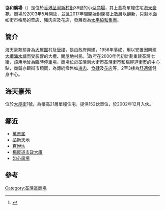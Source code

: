 {{Otheruses|subject=2003年啟用的香港購物商場|other=法國名勝|協和廣場}}
{{infobox shopping mall 
  | shopping_mall_name = Concord Square<br/>協和廣場
  | image = Concord Square 2008.jpg|thumb|300px|協和廣場 
  | caption = 
  | location = [[香港|香港]][[新界|新界]][[荃灣|荃灣]][[新村街|新村街]]39號及[[川龍街|川龍街]]88號
  | opening_date = 2003年5月
  | developer = [[太平協和集團|太平協和集團]]
  | architect = 
  | manager = 
  | owner = 
  | number_of_stores = 
  | number_of_anchors = 
  | floor_area = 
  | floors = 5層
  | website = 
}}

'''協和廣場'''（{{lang-en|Concord Square}}）是位於[[香港|香港]][[荃灣|荃灣]][[新村街|新村街]]39號的小型[[商場|商場]]，其上蓋為單幢住宅[[海天豪苑|海天豪苑]]。商場於2003年5月開放，並且2017年間開始封閉樓上數層以翻新，只剩地面如街巿格局的菜店、豬肉店及花店，發展商為[[太平協和集團|太平協和集團]]。

==簡介==
海天豪苑前身為[[大屋圍|大屋圍]]村及[[唐樓|唐樓]]，是由政府興建，1956年落成，用以安置因興建[[大欖涌水塘|大欖涌水塘]]而受影響的大欖、關屋地村民。<ref>{{Cite web|title=紀念兩村為建大攬水塘而犧牲大屋圍落成揭幕|url=https://mmis.hkpl.gov.hk/coverpage/-/coverpage/view?p_r_p_-1078056564_c=QF757YsWv5%2FH7zGe%2FKF%2BFGF4kgNHCjN8&_coverpage_WAR_mmisportalportlet_o=210&_coverpage_WAR_mmisportalportlet_actual_q=%28%20%28%20allTermsMandatory%3A%28true%29%20OR+all_dc.title%3A%28%E5%AE%98%E5%A1%98%29%20OR+all_dc.creator%3A%28%E5%AE%98%E5%A1%98%29%20OR+all_dc.contributor%3A%28%E5%AE%98%E5%A1%98%29%20OR+all_dc.subject%3A%28%E5%AE%98%E5%A1%98%29%20OR+fulltext%3A%28%E5%AE%98%E5%A1%98%29%20OR+all_dc.description%3A%28%E5%AE%98%E5%A1%98%29%20%29%20%29&_coverpage_WAR_mmisportalportlet_sort_order=asc&_coverpage_WAR_mmisportalportlet_sort_field=dc.publicationdate_bsort&_coverpage_WAR_mmisportalportlet_log=Y|author=華僑日報|date=1956-09-07}}</ref>政府在2000年代初計劃重建荃灣七街，該用地曾為臨時[[停車場|停車場]]。商場位於荃灣兩大街市[[荃灣街市|荃灣街市]]和[[楊屋道街市|楊屋道街市]]的中心點，商鋪亦跟街市類同，為傳統零售如[[凍肉|凍肉]]、[[食肆|食肆]]及[[花店|花店]]等。2至3樓為[[舒適堡|舒適堡]]健身中心。

==海天豪苑==
位於[[大屋街|大屋街]]1號，為樓高21層單幢住宅，提供152伙單位，於2002年12月入伙。 

== 鄰近 ==
* [[萬景峯|萬景峯]]
* [[荃新天地|荃新天地]]
* [[百悅坊|百悅坊]]
* [[楊屋道市政大廈|楊屋道市政大廈]]
* [[如心廣場|如心廣場]]

==參考==
<references/>

[[Category:荃灣區商場|Category:荃灣區商場]]
